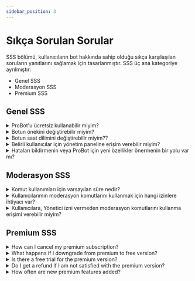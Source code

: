 ```yaml
---
sidebar_position: 3
---
```


# Sıkça Sorulan Sorular

SSS bölümü, kullanıcıların bot hakkında sahip olduğu sıkça karşılaşılan soruların yanıtlarını sağlamak için tasarlanmıştır. SSS üç ana kategoriye ayrılmıştır: 

- Genel SSS 
- Moderasyon SSS
- Premium SSS

## Genel SSS

<details>
  <summary>ProBot'u ücretsiz kullanabilir miyim?</summary>
  <p>
    Evet, ProBot ücretsiz olarak kullanılabilir. Ancak, bazı özelliklere erişmek için Premium abonelik gerekebilir. Fiyatlandırma ve abonelik seçeneklerini şu adresten kontrol edebilirsiniz: <a href="https://probot.io/premium">Premium Sayfası</a>.
  </p>
</details>

<details>
  <summary>Botun önekini değiştirebilir miyim?</summary>
  <p>
    Ne yazık ki artık önek kullanılmıyor. Bunun yerine, Discord Slash komutlarının kullanımını uyguladık. Ancak, kullanıcılar favori komutları için alternatif kullanımlar belirleyebilir ve bunları alternatif olarak kullanabilir.
  </p>
</details>

<details>
  <summary>Botun saat dilimini değiştirebilir miyim??</summary>
  <p>
    Şu anda botun saat dilimini değiştirmek maalesef mümkün değildir. Varsayılan saat dilimi UTC+3 olarak ayarlanmıştır.
  </p>
</details>

<details>
  <summary>Belirli kullanıcılar için yönetim paneline erişim verebilir miyim?</summary>
  <p>
    Yalnızca Yönetici iznine sahip kullanıcılar yönetici paneline erişebilir. Belirli kullanıcılara erişim vermek için Yönetici izni bulunan bir rol oluşturun ve bunu onlara atayın.
  </p>
</details>

<details>
  <summary>Hataları bildirmenin veya ProBot için yeni özellikler önermenin bir yolu var mı?</summary>
  <p>
    Evet, resmi discord sunucusuna katılarak hataları bildirebilir veya yeni özellikler önerebilirsiniz. <a href="https://discord.gg/probot">ProBot Support</a> sunucusu üzerinden bildiriminizi geliştiriciler ve topluluğun diğer üyeleriyle paylaşabilirsiniz.
  </p>
</details>

## Moderasyon SSS

<details>
  <summary>Komut kullanımları için varsayılan süre nedir?</summary>
  <p>
    Zaman belirtilmezse, eylemler için varsayılan süre üç aydır.
  </p>
</details>

<details>
  <summary>Kullanıcılarımın moderasyon komutlarını kullanmak için hangi izinlere ihtiyacı var?</summary>
  <p>
    Her moderasyon komutu için gereken izinler farklıdır. Gerekli izni belirlemek için, kullanıcılar komutu kullanmayı deneyebilir ve gerekli izni belirten bir hata mesajı alabilir.
  </p>
</details>

<details>
  <summary>Kullanıcılara, Yönetici izni vermeden moderasyon komutlarını kullanma erişimi verebilir miyim?</summary>
  <p>
    Evet, kullanıcılara izin vermeden moderasyon komutlarını kullanma erişimi vermek mümkündür. Bot, kullanıcıların tüm denetleme komutlarını kullanmasına izin verilen rolleri belirlemesine izin veren Mod Rolleri adlı bir seçeneğe sahiptir.
  </p>
</details>

## Premium SSS

<details>
  <summary>How can I cancel my premium subscription?</summary>
  <p>
  You can cancel your premium subscription by going to the manage premium page on the bot's website and selecting the Edit option for the desired bot, then Cancel Subscription. Once the subscription is cancelled, you will no longer be charged and your premium features will be deactivated once the bot's duration expires. 
  </p>
</details>

<details>
  <summary>What happens if I downgrade from premium to free version?</summary>
  <p>
   If you downgrade from the premium version to the free version, you will lose access to all premium features. Your data will not be deleted, but it will be locked until you upgrade again.
  </p>
</details>

<details>
  <summary>Is there a free trial for the premium version?</summary>
  <p>
   Unfortunately, there is no free trial for the premium version.
   </p>
</details>

<details>
  <summary>Do I get a refund if I am not satisfied with the premium version?</summary>
  <p>
   Refunds will be considered on a case-by-case basis. If you would like to request a refund, please contact our <a href="https://discord.gg/probot">Support Team </a> with the reason for your request.
   </p>
</details>

<details>
  <summary>How often are new premium features added?</summary>
  <p>
   New premium features are added regularly, but there is no set schedule for when they will be added. To stay informed about new features and updates, you can join the official <a href="https://discord.gg/probot">Probot Destek</a> server, where developers and members of the community share news and information about the bot.
   </p>
</details>
